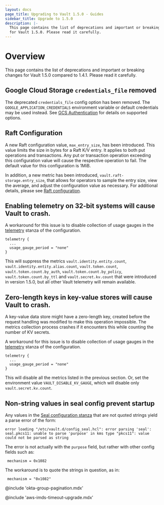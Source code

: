 ```yaml
---
layout: docs
page_title: Upgrading to Vault 1.5.0 - Guides
sidebar_title: Upgrade to 1.5.0
description: |-
  This page contains the list of deprecations and important or breaking changes
  for Vault 1.5.0. Please read it carefully.
---
```


# Overview

This page contains the list of deprecations and important or breaking changes
for Vault 1.5.0 compared to 1.4.1. Please read it carefully.

## Google Cloud Storage `credentials_file` removed

The deprecated `credentials_file` config option has been removed. The `GOOGLE_APPLICATION_CREDENTIALS`
environment variable or default credentials may be used instead. See
[GCS Authentication](https://www.vaultproject.io/docs/configuration/storage/google-cloud-storage#gcs-authentication)
for details on supported options.

## Raft Configuration

A new Raft configuration value, `max_entry_size`, has been introduced. This value
limits the size in bytes for a Raft K/V entry. It applies to both put operations and
transactions. Any put or transaction operation exceeding this configuration value
will cause the respective operation to fail. The default value for this
configuration is 1MiB.

In addition, a new metric has been introduced, `vault.raft-storage.entry_size`,
that allows for operators to sample the entry size, view the average, and adjust
the configuration value as necessary. For additional details, please see
[Raft configuration](/vault/docs/configuration/storage/raft).

## Enabling telemetry on 32-bit systems will cause Vault to crash.

A workaround for this issue is to disable collection of usage gauges in
the [telemetry](/vault/docs/configuration/telemetry) stanza of the configuration.

```
telemetry {
  ...
  usage_gauge_period = "none"
}
```

This will suppress the metrics `vault.identity.entity.count`,
`vault.identity.entity.alias.count`, `vault.token.count`, `vault.token.count.by_auth`,
`vault.token.count.by_policy`, `vault.token.count.by_ttl` and `vault.secret.kv.count`
that were introduced in version 1.5.0, but all other Vault telemetry will remain available.

## Zero-length keys in key-value stores will cause Vault to crash.

A key-value data store might have a zero-length key, created before the request handling was
modified to make this operation impossible. The metrics collection process crashes if it encounters
this while counting the number of KV secrets.

A workaround for this issue is to disable collection of usage gauges in
the [telemetry](/vault/docs/configuration/telemetry) stanza of the configuration.

```
telemetry {
  ...
  usage_gauge_period = "none"
}
```

This will disable all the metrics listed in the previous section. Or, set the environment value
`VAULT_DISABLE_KV_GAUGE`, which will disable only `vault.secret.kv.count`.

## Non-string values in seal config prevent startup

Any values in the [Seal configuration stanza](/vault/docs/configuration/seal)
that are not quoted strings yield a parse error of the form:

```
error loading "/etc/vault.d/config_seal.hcl": error parsing 'seal': seal.pkcs11: unable to parse 'purpose' in kms type "pkcs11": value could not be parsed as string
```

The error is not actually with the `purpose` field, but rather with other config fields such as:

```
 mechanism = 0x1082
```

The workaround is to quote the strings in question, as in:

```
 mechanism = "0x1082"
```

@include 'okta-group-pagination.mdx'

@include 'aws-imds-timeout-upgrade.mdx'
